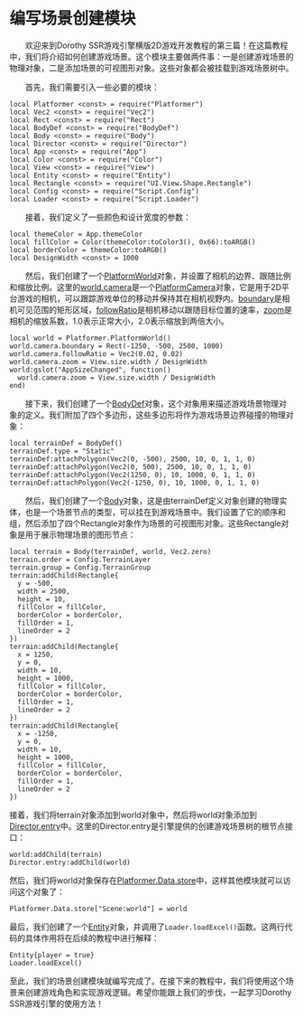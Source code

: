 
# 编写场景创建模块

&emsp;&emsp;欢迎来到Dorothy SSR游戏引擎横版2D游戏开发教程的第三篇！在这篇教程中，我们将介绍如何创建游戏场景。这个模块主要做两件事：一是创建游戏场景的物理对象，二是添加场景的可视图形对象。这些对象都会被挂载到游戏场景树中。

&emsp;&emsp;首先，我们需要引入一些必要的模块：

```tl title=Script/Scene.tl
local Platformer <const> = require("Platformer")
local Vec2 <const> = require("Vec2")
local Rect <const> = require("Rect")
local BodyDef <const> = require("BodyDef")
local Body <const> = require("Body")
local Director <const> = require("Director")
local App <const> = require("App")
local Color <const> = require("Color")
local View <const> = require("View")
local Entity <const> = require("Entity")
local Rectangle <const> = require("UI.View.Shape.Rectangle")
local Config <const> = require("Script.Config")
local Loader <const> = require("Script.Loader")
```

&emsp;&emsp;接着，我们定义了一些颜色和设计宽度的参数：

```tl title=Script/Scene.tl
local themeColor = App.themeColor
local fillColor = Color(themeColor:toColor3(), 0x66):toARGB()
local borderColor = themeColor:toARGB()
local DesignWidth <const> = 1000
```

&emsp;&emsp;然后，我们创建了一个[PlatformWorld](../../api/Class/Platformer/PlatformWorld)对象，并设置了相机的边界、跟随比例和缩放比例。这里的[world.camera](../../api/Class/Platformer/PlatformWorld#camera)是一个[PlatformCamera](../../api/Class/Platformer/PlatformCamera)对象，它是用于2D平台游戏的相机，可以跟踪游戏单位的移动并保持其在相机视野内。[boundary](../../api/Class/Platformer/PlatformCamera#boundary)是相机可见范围的矩形区域，[followRatio](../../api/Class/Platformer/PlatformCamera#followratio)是相机移动以跟随目标位置的速率，[zoom](../../api/Class/Platformer/PlatformCamera#zoom)是相机的缩放系数，1.0表示正常大小，2.0表示缩放到两倍大小。

```tl title=Script/Scene.tl
local world = Platformer.PlatformWorld()
world.camera.boundary = Rect(-1250, -500, 2500, 1000)
world.camera.followRatio = Vec2(0.02, 0.02)
world.camera.zoom = View.size.width / DesignWidth
world:gslot("AppSizeChanged", function()
  world.camera.zoom = View.size.width / DesignWidth
end)
```

&emsp;&emsp;接下来，我们创建了一个[BodyDef](../../api/Class/BodyDef)对象，这个对象用来描述游戏场景物理对象的定义。我们附加了四个多边形，这些多边形将作为游戏场景边界碰撞的物理对象：

```tl title=Script/Scene.tl
local terrainDef = BodyDef()
terrainDef.type = "Static"
terrainDef:attachPolygon(Vec2(0, -500), 2500, 10, 0, 1, 1, 0)
terrainDef:attachPolygon(Vec2(0, 500), 2500, 10, 0, 1, 1, 0)
terrainDef:attachPolygon(Vec2(1250, 0), 10, 1000, 0, 1, 1, 0)
terrainDef:attachPolygon(Vec2(-1250, 0), 10, 1000, 0, 1, 1, 0)
```

&emsp;&emsp;然后，我们创建了一个[Body](../../api/Class/Body)对象，这是由terrainDef定义对象创建的物理实体，也是一个场景节点的类型，可以挂在到游戏场景中。我们设置了它的顺序和组，然后添加了四个Rectangle对象作为场景的可视图形对象。这些Rectangle对象是用于展示物理场景的图形节点：

```tl title=Script/Scene.tl
local terrain = Body(terrainDef, world, Vec2.zero)
terrain.order = Config.TerrainLayer
terrain.group = Config.TerrainGroup
terrain:addChild(Rectangle{
  y = -500,
  width = 2500,
  height = 10,
  fillColor = fillColor,
  borderColor = borderColor,
  fillOrder = 1,
  lineOrder = 2
})
terrain:addChild(Rectangle{
  x = 1250,
  y = 0,
  width = 10,
  height = 1000,
  fillColor = fillColor,
  borderColor = borderColor,
  fillOrder = 1,
  lineOrder = 2
})
terrain:addChild(Rectangle{
  x = -1250,
  y = 0,
  width = 10,
  height = 1000,
  fillColor = fillColor,
  borderColor = borderColor,
  fillOrder = 1,
  lineOrder = 2
})
```

接着，我们将terrain对象添加到world对象中，然后将world对象添加到[Director.entry](../../api/Class/Director#entry)中。这里的Director.entry是引擎提供的创建游戏场景树的根节点接口：

```tl title=Script/Scene.tl
world:addChild(terrain)
Director.entry:addChild(world)
```

然后，我们将world对象保存在[Platformer.Data.store](../../api/Class/Platformer/Data#store)中，这样其他模块就可以访问这个对象了：

```tl title=Script/Scene.tl
Platformer.Data.store["Scene:world"] = world
```

最后，我们创建了一个[Entity](../../api/Class/Entity)对象，并调用了`Loader.loadExcel()`函数。这两行代码的具体作用将在后续的教程中进行解释：

```tl title=Script/Scene.tl
Entity{player = true}
Loader.loadExcel()
```

至此，我们的场景创建模块就编写完成了。在接下来的教程中，我们将使用这个场景来创建游戏角色和实现游戏逻辑。希望你能跟上我们的步伐，一起学习Dorothy SSR游戏引擎的使用方法！